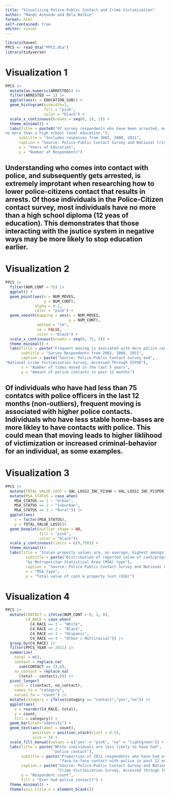 ```yaml
---
title: "Visualizing Police-Public Contact and Crime Victimization"
author: "Mandi Acevedo and Bela Walkin"
format: html
self-contained: true
editor: visual
---
```


```r
library(haven)
PPCS <- read_dta("PPCS.dta")
library(tidyverse)
```

# Visualization 1

```r

PPCS |>
  mutate(as.numeric(ARRESTED)) |>
  filter(ARRESTED == 1) |>
  ggplot(aes(x = EDUCATION_SUB)) +
  geom_histogram(binwidth=1,
                 fill = "pink",
                 color = "black") +
  scale_x_continuous(breaks = seq(0, 18, 1)) +
  theme_minimal() + 
  labs(title = paste0("Of survey respondents who have been arrested, most have 
no more than a high school level education."),
      subtitle = "Includes responses from 2002, 2008, 2011",
      caption = "Source: Police-Public Contact Survey and National Crime Victimization Survey, Accessed Through ICPSR", 
      x = "Years of Education",
      y = "Number of Respondents")
```
## Understanding who comes into contact with police, and subsequently gets arrested, is extremely improtant when researching how to lower police-citizens contact that results in arrests. Of those individuals in the Police-Citizen contact survey, most individuals have no more than a high school diploma (12 yeas of education). This demonstrates that those interacting with the jsutice system in negative ways may be more likely to stop education earlier. 

# Visualization 2

```r

PPCS |>
  filter(NUM_CONT < 75) |>
  ggplot() +
  geom_point(aes(x = NUM_MOVES,
                 y = NUM_CONT),
             alpha = 0.1,
             color = "pink") +
  geom_smooth(mapping = aes(x = NUM_MOVES,
                            y = NUM_CONT),
              method = "lm",
              se = FALSE,
              color = "black") +
  scale_x_continuous(breaks = seq(0, 75, 5)) +
  theme_minimal() +
  labs(title = paste("Frequent moving is asociated with more police contacts."),
       subtitle = "Survey Respondents from 2002, 2008, 2011",
       caption = paste("Source: Police-Public Contact Survey and", 
"National Crime Victimization Survey, Accessed Through ICPSR"),
       x = "Number of times moved in the last 5 years",
       y = "Amount of police contacts in past 12 months")
```
## Of individuals who have had less than 75 contatcs with police officers in the last 12 months (non-outliers), frequent moving is associated with higher police contacts. Individuals who have less stable home-bases are more likley to have contacts with police. This could mean that moving leads to higher liklihood of victimization or increased criminal-behavior for an individual, as some examples.

# Visualization 3

```r
PPCS |>
  mutate(TOTAL_VALUE_LOSS = VAL_LOSS2_INC_P23HH + VAL_LOSS2_INC_P23PER) |>
  mutate(MSA_STATUS = case_when(
    MSA_STATUS == 1 ~ "Urban",
    MSA_STATUS == 2 ~ "Suburban",
    MSA_STATUS == 3 ~ "Rural")) |>
  ggplot(aes(
    x = factor(MSA_STATUS), 
    y = TOTAL_VALUE_LOSS))+
  geom_boxplot(outlier.shape = NA,
               fill = "pink",
               color = "black")+
  scale_y_continuous(limits = c(0,750)) +
  theme_minimal()+
  labs(title = "Stolen property values are, on average, highest amongst suburban victims.",
         subtitle = paste("Distribution of reported value of cash/property lost",
         "by Metropolitan Statistical Area (MSA) type"),
         caption = "Source: Police-Public Contact Survey and National Crime Victimization Survey, Accessed through ICPSR",
         x = "MSA type",
         y = "Total value of cash & property lost (USD)")

```

# Visualization 4

```r
PPCS |>
  mutate(CONTACT = ifelse(NUM_CONT > 0, 1, 0),
         C4_RACE = case_when(
           C4_RACE == 1 ~ "White",
           C4_RACE == 2 ~ "Black",
           C4_RACE == 3 ~ "Hispanic",
           C4_RACE == 4 ~ "Other / Multiracial")) |>
  group_by(C4_RACE) |>
  filter(PPCS_YEAR == 2011) |>
  summarize(
    total = n(),
    contact = replace_na(
      sum(CONTACT == 1),0),
    no_contact = replace_na(
      (total - contact),0)) |>
  pivot_longer(
    cols = c(contact, no_contact),
    names_to = "category",
    values_to = "count") |>
  mutate(category = ifelse(category == "contact","yes","no")) |>
  ggplot(aes( 
    x = reorder(C4_RACE, total),
    y = count,
    fill = category)) +
  geom_bar(stat="identity") +
  geom_text(aes(label = count),
            position = position_stack(vjust = 0.5),
            size = 3) +
  scale_fill_manual(values = c("yes" = "pink", "no" = "lightgreen")) +
  labs(title = paste("White individuals are less likely to have had",
                     "police contact"),
       subtitle = paste("Proportion of 2011 respondents who have had at least one",
                        "face-to-face contact with police in past 12 months"),
       caption = paste("Source: Police-Public Contact Survey and National",
                       "Crime Victimization Survey, Accessed through ICPSR"),
       y = "Respondent count",
       fill = "Ever had police contact?") +
  theme_minimal() +
  theme(axis.title.x = element_blank())
```
